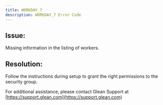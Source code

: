 ```yaml
---
title: WORKDAY_7
description: WORKDAY_7 Error Code
---
```


## Issue:

Missing information in the listing of workers.

## Resolution:

Follow the instructions during setup to grant the right permissions to the security group.

For additional assistance, please contact Glean Support at [https://support.glean.com](https://support.glean.com)
